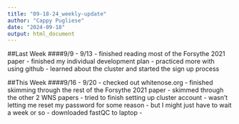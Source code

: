 ```yaml
---
title: "09-18-24_weekly-update"
author: "Cappy Pugliese"
date: "2024-09-18"
output: html_document
---
```


##Last Week
####9/9 - 9/13
- finished reading most of the Forsythe 2021 paper
- finished my individual development plan
- practiced more with using github
- learned about the cluster and started the sign up process

##This Week
####9/16 - 9/20
- checked out whitenose.org
- finished skimming through the rest of the Forsythe 2021 paper
- skimmed through the other 2 WNS papers
- tried to finish setting up cluster account
  - wasn't letting me reset my password for some reason
  - but I might just have to wait a week or so
- downloaded fastQC to laptop
- 